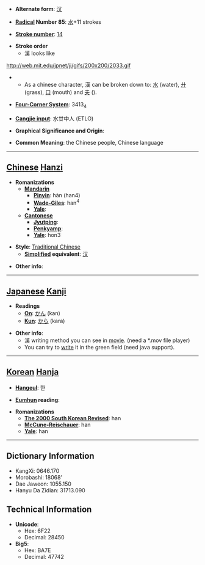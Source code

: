 * '''Alternate form''': [[汉]]

* '''[[Wiktionary:Chinese radical index| Radical]] Number 85''': [[Wiktionary:Chinese radical index 水|水]]+11 strokes

* '''[[Wiktionary:Chinese total strokes index|Stroke number]]''': [[Wiktionary:Chinese total strokes index 14|14]]

* '''Stroke order'''
**漢 looks like<br>
http://web.mit.edu/jpnet/ji/gifs/200x200/2033.gif
**As a chinese character, 漢 can be broken down to:  [[水]] (water), [[廾]] (grass), [[口]] (mouth) and [[夫]] ().

* '''[[Wiktionary:Chinese four corner index|Four-Corner System]]''': 3413<sub>4</sub>

* '''[[Wiktionary:Chinese Cangjie index|Cangjie input]]''': 水廿中人 (ETLO)

* '''Graphical Significance and Origin''': 

* '''Common Meaning''': the Chinese people, Chinese language

----

== [[Chinese]] [[Hanzi]] ==

* '''Romanizations'''
** '''[[Mandarin]]'''
*** '''[[Pinyin]]''': hàn (han4)
*** '''[[Wade-Giles]]''': han<sup>4</sup>
*** '''[[Yale]]''': 
** '''[[Cantonese]]'''
*** '''[[Jyutping]]''':
*** '''[[Penkyamp]]''': 
*** '''[[Yale]]''': hon3

* '''Style''': [[Traditional Chinese]] 
** '''[[Simplified Chinese|Simplified]] equivalent''': [[汉]]

* '''Other info''': 

----

== [[Japanese]] [[Kanji]] ==

* '''Readings'''
** '''[[On]]''': [[かん]] (kan)
** '''[[Kun]]''': [[から]] (kara)

* '''Other info''':
**漢 writing method you can see in [http://web.mit.edu/jpnet/ji/movies/2033.mov movie]. (need a *.mov file player)
**You can try to [http://web.mit.edu/jpnet/ji/data/2033.html write] it in the green field (need java support).

----

== [[Korean]] [[Hanja]] ==

* '''[[Hangeul]]''': 한

* '''[[Eumhun]] reading''': 

* '''Romanizations'''
** '''[[The 2000 South Korean Revised Romanization|The 2000 South Korean Revised]]''': han
** '''[[McCune-Reischauer]]''': han
** '''[[Yale]]''': han

----

== Dictionary Information ==

* KangXi: 0646.170
* Morobashi: 18068'
* Dae Jaweon: 1055.150
* Hanyu Da Zidian: 31713.090

== Technical Information ==

* '''Unicode''':
** Hex: 6F22
** Decimal: 28450
* '''Big5''':
** Hex: BA7E
** Decimal: 47742

<!--

[http://web.mit.edu/jpnet/ji/kuten/2033.html http://web.mit.edu/jpnet/ji/kuten/2033.html] - here you can see movie how to write the character in Japanese. Also you can see several compound meaning.

[http://www.yamagishi.ch/dixn/ http://www.yamagishi.ch/dixn/] - here you can see the sequence of writing more kanji than there are displayed in the movies. However the page is in [[German]] :(.

[http://www.csse.monash.edu.au/cgi-bin/cgiwrap/jwb/wwwjdic?1B Jim Breen's WWWJDIC Server] - Look for kanji parameters (like [[JIS code]], [[Kuten]], [[Shift-JIS]], [[Unicode]], [[Classic Nelson]], [[Bushu]] (radical no.), [[Stroke Count]], [[Kanji grade|Grade]], [[Halpern NJECD Index]], [[Kanji frequency|Frequency]], [[SKIP code]], [[Heisig index]], [[Gakken index]], [[S&H Kanji Dictionary descriptor]], [[O'Neill index]], Korean reading(s), [[Pinyin]] reading(s), [[S&H Kana & Kanji index]], [[New Nelson]], [[De Roo code]], [[Halpern KLD Index]], [[O'Neill's Essential Kanji Index]], [[Four Corner code]], [[Morohashi index]], [[Morohashi index|Morohashi vol.page]], [[Henshall index]], ON reading(s), KUN reading(s), Nanori reading(s), English meanings)

[http://www.zhongwen.com Zhongwen.com] - look for hierarchical position.

-->